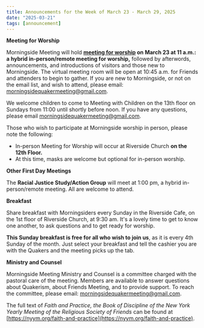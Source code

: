 ```yaml
---
title: Announcements for the Week of March 23 - March 29, 2025
date: "2025-03-21"
tags: [announcement]
---
```


**Meeting for Worship**

Morningside Meeting will hold **[meeting for worship](/worship) on March 23 at 11 a.m.: a hybrid in-person/remote meeting for worship,** followed by afterwords, announcements, and introductions of visitors and those new to Morningside. The virtual meeting room will be open at 10:45 a.m. for Friends and attenders to begin to gather. If you are new to Morningside, or not on the email list, and wish to attend, please email: morningsidequakermeeting@gmail.com.

We welcome children to come to Meeting with Children on the 13th floor on Sundays from 11:00 until shortly before noon. If you have any questions, please email morningsidequakermeeting@gmail.com.

Those who wish to participate at Morningside worship in person, please note the following:

- In-person Meeting for Worship will occur at Riverside Church **on the 12th Floor.**
- At this time, masks are welcome but optional for in-person worship.

**Other First Day Meetings**

The **Racial Justice Study/Action Group** will meet at 1:00 pm, a hybrid in-person/remote meeting. All are welcome to attend.

**Breakfast**

Share breakfast with Morningsiders every Sunday in the Riverside Cafe, on the 1st floor of Riverside Church, at 9:30 am. It's a lovely time to get to know one another, to ask questions and to get ready for worship. 

**This Sunday breakfast is free for all who wish to join us**, as it is every 4th Sunday of the month.  Just select your breakfast and tell the cashier you are with the Quakers and the meeting picks up the tab.

**Ministry and Counsel**

Morningside Meeting Ministry and Counsel is a committee charged with the pastoral care of the meeting. Members are available to answer questions about Quakerism, about Friends Meeting, and to provide support. To reach the committee, please email: morningsidequakermeeting@gmail.com.

The full text of _Faith and Practice, the Book of Discipline of the New York Yearly Meeting of the Religious Society of Friends_ can be found at [https://nyym.org/faith-and-practice](https://nyym.org/faith-and-practice).
